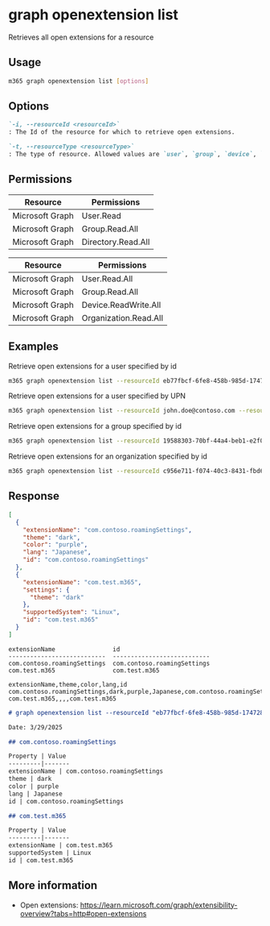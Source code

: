 
# graph openextension list

Retrieves all open extensions for a resource

## Usage

```sh
m365 graph openextension list [options]
```

## Options

```md definition-list
`-i, --resourceId <resourceId>`
: The Id of the resource for which to retrieve open extensions.

`-t, --resourceType <resourceType>`
: The type of resource. Allowed values are `user`, `group`, `device`, `organization`.
```

<Global />

## Permissions
<Tabs>
  <TabItem value="Delegated">

  | Resource        | Permissions        |
  |-----------------|--------------------|
  | Microsoft Graph | User.Read          |
  | Microsoft Graph | Group.Read.All     |
  | Microsoft Graph | Directory.Read.All |

  </TabItem>
  <TabItem value="Application">

  | Resource        | Permissions           |
  |-----------------|-----------------------|
  | Microsoft Graph | User.Read.All         |
  | Microsoft Graph | Group.Read.All        |
  | Microsoft Graph | Device.ReadWrite.All  |
  | Microsoft Graph | Organization.Read.All |

  </TabItem>
</Tabs>

## Examples

Retrieve open extensions for a user specified by id

```sh
m365 graph openextension list --resourceId eb77fbcf-6fe8-458b-985d-1747284793bc --resourceType user
```

Retrieve open extensions for a user specified by UPN

```sh
m365 graph openextension list --resourceId john.doe@contoso.com --resourceType user
```

Retrieve open extensions for a group specified by id

```sh
m365 graph openextension list --resourceId 19588303-70bf-44a4-beb1-e2f0f1ed06b3 --resourceType group
```

Retrieve open extensions for an organization specified by id

```sh
m365 graph openextension list --resourceId c956e711-f074-40c3-8431-fbd69bb67d9c --resourceType organization
```

## Response

<Tabs>
  <TabItem value="JSON">

  ```json
  [
    {
      "extensionName": "com.contoso.roamingSettings",
      "theme": "dark",
      "color": "purple",
      "lang": "Japanese",
      "id": "com.contoso.roamingSettings"
    },
    {
      "extensionName": "com.test.m365",
      "settings": {
        "theme": "dark"
      },
      "supportedSystem": "Linux",
      "id": "com.test.m365"
    }
  ]
  ```

  </TabItem>
  <TabItem value="Text">

  ```text
  extensionName                id
  ---------------------------  ---------------------------
  com.contoso.roamingSettings  com.contoso.roamingSettings
  com.test.m365                com.test.m365
  ```

  </TabItem>
  <TabItem value="CSV">

  ```csv
  extensionName,theme,color,lang,id
  com.contoso.roamingSettings,dark,purple,Japanese,com.contoso.roamingSettings
  com.test.m365,,,,com.test.m365
  ```

  </TabItem>
  <TabItem value="Markdown">

  ```md
  # graph openextension list --resourceId "eb77fbcf-6fe8-458b-985d-1747284793bc" --resourceType "user"

  Date: 3/29/2025

  ## com.contoso.roamingSettings

  Property | Value
  ---------|-------
  extensionName | com.contoso.roamingSettings
  theme | dark
  color | purple
  lang | Japanese
  id | com.contoso.roamingSettings

  ## com.test.m365

  Property | Value
  ---------|-------
  extensionName | com.test.m365
  supportedSystem | Linux
  id | com.test.m365
  ```

  </TabItem>
</Tabs>

## More information

- Open extensions: https://learn.microsoft.com/graph/extensibility-overview?tabs=http#open-extensions